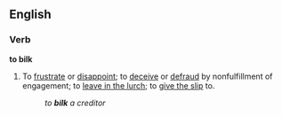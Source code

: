 ==English==

===Verb===

'''to bilk'''

#To [[frustrate]] or [[disappoint]]; to [[deceive]] or [[defraud]] by nonfulfillment of engagement; to [[leave in the lurch]]; to [[give the slip]] to.
#:''to '''bilk''' a creditor''